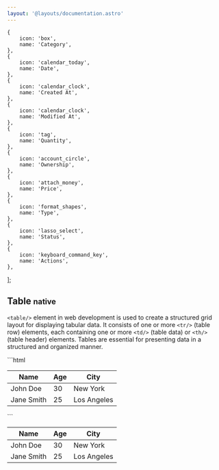 ```yaml
---
layout: '@layouts/documentation.astro'
---
```


	{
		icon: 'box',
		name: 'Category',
	},
	{
		icon: 'calendar_today',
		name: 'Date',
	},
	{
		icon: 'calendar_clock',
		name: 'Created At',
	},
	{
		icon: 'calendar_clock',
		name: 'Modified At',
	},
	{
		icon: 'tag',
		name: 'Quantity',
	},
	{
		icon: 'account_circle',
		name: 'Ownership',
	},
	{
		icon: 'attach_money',
		name: 'Price',
	},
	{
		icon: 'format_shapes',
		name: 'Type',
	},
	{
		icon: 'lasso_select',
		name: 'Status',
	},
	{
		icon: 'keyboard_command_key',
		name: 'Actions',
	},
];

## Table <small> native </small>

`<table/>` element in web development is used to create a structured
grid layout for displaying tabular data. It consists of one or more
`<tr/>` (table row) elements, each containing one or more `<td/>` (table data)
or `<th/>` (table header) elements. Tables are essential for presenting
data in a structured and organized manner.

<x-grid style='--cols: 2;' class='outln outln-primary radius-3xs'>
	```html
	<table>
		<thead>
			<tr>
				<th>Name</th>
				<th>Age</th>
				<th>City</th>
			</tr>
		</thead>
		<tbody>
			<tr>
				<td>John Doe</td>
				<td>30</td>
				<td>New York</td>
			</tr>
			<tr>
				<td>Jane Smith</td>
				<td>25</td>
				<td>Los Angeles</td>
			</tr>
		</tbody>
	</table>
	```
	<column class='align-center[items] flex place-center p-5xl'>
		<table>
			<thead>
				<tr>
					<th>Name</th>
					<th>Age</th>
					<th>City</th>
				</tr>
			</thead>
			<tbody>
				<tr>
					<td>John Doe</td>
					<td>30</td>
					<td>New York</td>
				</tr>
				<tr>
					<td>Jane Smith</td>
					<td>25</td>
					<td>Los Angeles</td>
				</tr>
			</tbody>
		</table>
	</column>
</x-grid>
